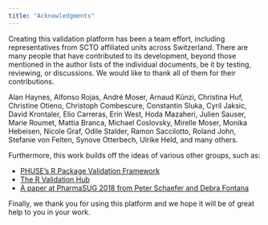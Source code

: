 ```yaml
---
title: "Acknowledgments"
---
```


Creating this validation platform has been a team effort, including representatives from SCTO affiliated units across Switzerland. There are many people that have contributed to its development, beyond those mentioned in the author lists of the individual documents, be it by testing, reviewing, or discussions. We would like to thank all of them for their contributions.

Alan Haynes, 
Alfonso Rojas,
André Moser,
Arnaud Künzi, 
Christina Huf,
Christine Otieno,
Christoph Combescure,
Constantin Sluka,
Cyril Jaksic,
David Krontaler,
Elio Carreras,
Erin West,
Hoda Mazaheri,
Julien Sauser,
Marie Roumet,
Mattia Branca,
Michael Coslovsky,
Mirelle Moser,
Monika Hebeisen,
Nicole Graf,
Odile Stalder,
Ramon Saccilotto,
Roland John,
Stefanie von Felten,
Synove Otterbech,
Ulrike Held, 
and many others.

Furthermore, this work builds off the ideas of various other groups, such as:

- [PHUSE's R Package Validation Framework](https://phuse.s3.eu-central-1.amazonaws.com/Deliverables/Data+Visualisation+%26+Open+Source+Technology/WP059.pdf)
- [The R Validation Hub](https://www.pharmar.org/)
- [A paper at PharmaSUG 2018 from Peter Schaefer and Debra Fontana](https://www.lexjansen.com/pharmasug/2018/SI/PharmaSUG-2018-SI13.pdf)

Finally, we thank you for using this platform and we hope it will be of great help to you in your work.
